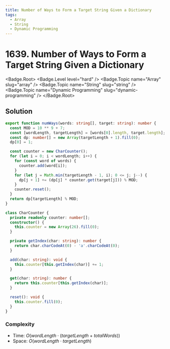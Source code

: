 ```yaml
---
title: Number of Ways to Form a Target String Given a Dictionary
tags:
  - Array
  - String
  - Dynamic Programming
---
```


# 1639. Number of Ways to Form a Target String Given a Dictionary

<Badge.Root>
  <Badge.Level level="hard" />
  <Badge.Topic name="Array" slug="array" />
  <Badge.Topic name="String" slug="string" />
  <Badge.Topic name="Dynamic Programming" slug="dynamic-programming" />
</Badge.Root>

## Solution

```typescript filename="solution.ts" copy
export function numWays(words: string[], target: string): number {
  const MOD = 10 ** 9 + 7;
  const [wordLength, targetLength] = [words[0].length, target.length];
  const dp: number[] = new Array(targetLength + 1).fill(0);
  dp[0] = 1;

  const counter = new CharCounter();
  for (let i = 0; i < wordLength; i++) {
    for (const word of words) {
      counter.add(word[i]);
    }
    for (let j = Math.min(targetLength - 1, i); 0 <= j; j--) {
      dp[j + 1] += (dp[j] * counter.get(target[j])) % MOD;
    }
    counter.reset();
  }
  return dp[targetLength] % MOD;
}

class CharCounter {
  private readonly counter: number[];
  constructor() {
    this.counter = new Array(26).fill(0);
  }

  private getIndex(char: string): number {
    return char.charCodeAt(0) - 'a'.charCodeAt(0);
  }

  add(char: string): void {
    this.counter[this.getIndex(char)] += 1;
  }

  get(char: string): number {
    return this.counter[this.getIndex(char)];
  }

  reset(): void {
    this.counter.fill(0);
  }
}
```

### Complexity

- Time: $O(wordLength \cdot (targetLength + totalWords))$
- Space: $O(wordLength \cdot targetLength)$

<ProblemLink
  codingSite="leetcode"
  href="https://leetcode.com/problems/number-of-ways-to-form-a-target-string-given-a-dictionary"
  title="Number of Ways to Form a Target String Given a Dictionary"
/>
